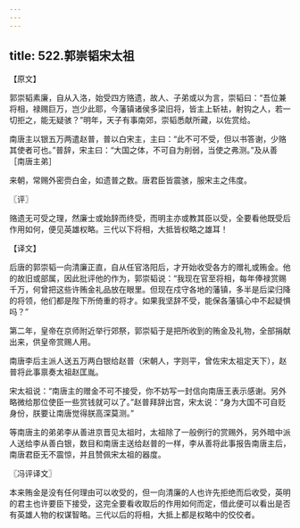 ```yaml
---
---
---
```

title: 522.郭崇韬宋太祖
---



【原文】

郭崇韬素廉，自从入洛，始受四方赂遗，故人、子弟或以为言，崇韬曰：“吾位兼将相，禄赐巨万，岂少此耶，今藩镇诸侯多梁旧将，皆主上斩袪，射钩之人，若一切拒之，能无疑骇？”明年，天子有事南郊，崇韬悉献所藏，以佐赏给。

南唐主以银五万两遣赵普，普以白宋主，主曰：“此不可不受，但以书答谢，少赂其使者可也。”普辞，宋主曰：“大国之体，不可自为削弱，当使之弗测。”及从善［南唐主弟］

来朝，常赐外密赍白金，如遗普之数。唐君臣皆震骇，服宋主之伟度。

〖评〗

赂遗无可受之理，然廉士或始辞而终受，而明主亦或教其臣以受，全要看他既受后作用如何，便见英雄权略。三代以下将相，大抵皆权略之雄耳！

【译文】

后唐的郭崇韬一向清廉正直，自从任官洛阳后，才开始收受各方的赠礼或贿金。他的故旧或部属，因此批评他的作为，郭崇韬说：“我现在官至将相，每年俸禄赏赐千万，何曾把这些许贿金礼品放在眼里。但现在戍守各地的藩镇，多半是后梁归降的将领，他们都是陛下所倚重的将才。如果我坚辞不受，能保各藩镇心中不起疑惧吗？”

第二年，皇帝在京师附近举行郊祭，郭崇韬于是把所收到的贿金及礼物，全部捐献出来，供皇帝赏赐人用。

南唐李后主派人送五万两白银给赵普（宋朝人，字则平，曾佐宋太祖定天下），赵普将此事禀奏太祖赵匡胤。

宋太祖说：“南唐主的赠金不可不接受，你不妨写一封信向南唐王表示感谢。另外略微给那位使臣一些赏钱就可以了。”赵普拜辞出宫，宋太说：“身为大国不可自贬身份，朕要让南唐觉得朕高深莫测。”

等南唐主的弟弟李从善进京晋见太祖时，太祖除了一般例行的赏赐外，另外暗中派人送给李从善白银，数目和南唐主送给赵普的一样，李从善将此事报告南唐主后，南唐君臣无不震惊，并且赞佩宋太祖的器度。

〖冯评译文〗

本来贿金是没有任何理由可以收受的，但一向清廉的人也许先拒绝而后收受，英明的君主也许要臣下接受，这完全要看收取后的作用如何而定，借此便可以看出是否有英雄人物的权谋智略。三代以后的将相，大抵上都是权略中的佼佼者。